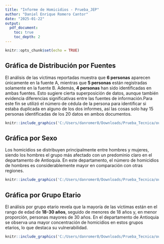 ```yaml
---
title: "Informe de Homicidios - Prueba_JEP"
author: "Daniel Enrique Romero Cantor"
date: "2025-01-22"
output:
  pdf_document:
    toc: true
    toc_depth: 2
---
```



```r
knitr::opts_chunk$set(echo = TRUE)
```

## Gráfica de Distribución por Fuentes

El análisis de las víctimas reportadas muestra que **6 personas** aparecen únicamente en la fuente A, mientras que **5 personas** están registradas solamente en la fuente B. Además, **4 personas** han sido identificadas en ambas fuentes. Esto sugiere cierta superposición de datos, aunque también evidencia diferencias significativas entre las fuentes de información.Para este fin se utilizó el número de cédula de la persona para identificar si estaba duplicada en alguno de los dos informes, así las cosas solo hay 15 personas identificadas de los 20 datos en ambos documentos.


```r
knitr::include_graphics('C:/Users/danromer8/Downloads/Prueba_Tecnica/output/grafica_categorias.png')

```


## Gráfica por Sexo

Los homicidios se distribuyen principalmente entre hombres y mujeres, siendo los hombres el grupo más afectado con un predominio claro en el departamento de Antioquia. En este departamento, el número de homicidios de hombres es considerablemente mayor en comparación con otras regiones.


```r
knitr::include_graphics('C:/Users/danromer8/Downloads/Prueba_Tecnica/output/grafica_por_sexo.png')
```

## Gráfica por Grupo Etario

El análisis por grupo etario revela que la mayoría de las víctimas están en el rango de edad de **18-30 años**, seguido de menores de 18 años y, en menor proporción, personas mayores de 30 años. En el departamento de Antioquia se observa una mayor concentración de homicidios en estos grupos etarios, lo que destaca su vulnerabilidad.



```r
knitr::include_graphics('C:/Users/danromer8/Downloads/Prueba_Tecnica/output/grafica_por_grupo_etario.png')
```





